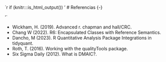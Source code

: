 `r if (knitr:::is_html_output()) '
# Referencias {-}


'`

* Wickham, H. (2019). Advanced r. chapman and hall/CRC.
* Chang W (2022). R6: Encapsulated Classes with Reference Semantics. 
* Dancho, M (2023). R Quantitative Analysis Package Integrations in tidyquant. 
* Roth, T. (2016). Working with the qualityTools package.
* Six Sigma Daily (2012). What is DMAIC?.
